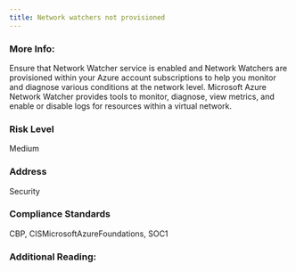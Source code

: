 ```yaml
---
title: Network watchers not provisioned
---
```


### More Info:

Ensure that Network Watcher service is enabled and Network Watchers are provisioned within your Azure account subscriptions to help you monitor and diagnose various conditions at the network level. Microsoft Azure Network Watcher provides tools to monitor, diagnose, view metrics, and enable or disable logs for resources within a virtual network.

### Risk Level

Medium

### Address

Security

### Compliance Standards

CBP, CISMicrosoftAzureFoundations, SOC1

### Additional Reading:
